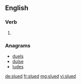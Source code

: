 ==English==

===Verb===
{{head|en|verb form}}

# {{en-past of|slue}}

===Anagrams===
* [[duels#English|duels]]
* [[dulse#English|dulse]]
* [[ludes#English|ludes]]

[[de:slued]]
[[fr:slued]]
[[mg:slued]]
[[vi:slued]]